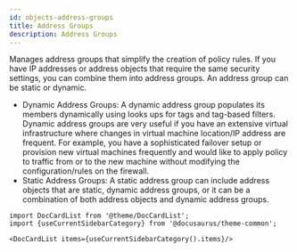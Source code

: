 ```yaml
---
id: objects-address-groups
title: Address Groups
description: Address Groups
---
```




Manages address groups that simplify the creation of policy rules. If you have IP addresses or address objects
that require the same security settings, you can combine them into address groups. An address group can be static or dynamic.
* Dynamic Address Groups: A dynamic address group populates its members dynamically using looks ups for tags and tag-based filters.
Dynamic address groups are very useful if you have an extensive virtual infrastructure where changes in virtual
machine location/IP address are frequent. For example, you have a sophisticated failover setup or provision new
virtual machines frequently and would like to apply policy to traffic from or to the new machine without modifying
the configuration/rules on the firewall.
* Static Address Groups: A static address group can include address objects that are static, dynamic address groups, or
it can be a combination of both address objects and dynamic address groups.




```mdx-code-block
import DocCardList from '@theme/DocCardList';
import {useCurrentSidebarCategory} from '@docusaurus/theme-common';

<DocCardList items={useCurrentSidebarCategory().items}/>
```
      